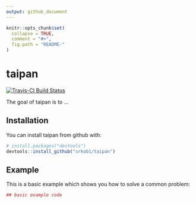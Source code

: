 ```yaml
---
output: github_document
---
```


<!-- README.md is generated from README.Rmd. Please edit that file -->

```r
knitr::opts_chunk$set(
  collapse = TRUE,
  comment = "#>",
  fig.path = "README-"
)
```

# taipan

[![Travis-CI Build Status](https://travis-ci.org/srkob1/taipan.svg?branch=master)](https://travis-ci.org/srkob1/taipan)

The goal of taipan is to ...

## Installation

You can install taipan from github with:

```r
# install.packages("devtools")
devtools::install_github("srkob1/taipan")
```

## Example

This is a basic example which shows you how to solve a common problem:

```r
## basic example code
```
